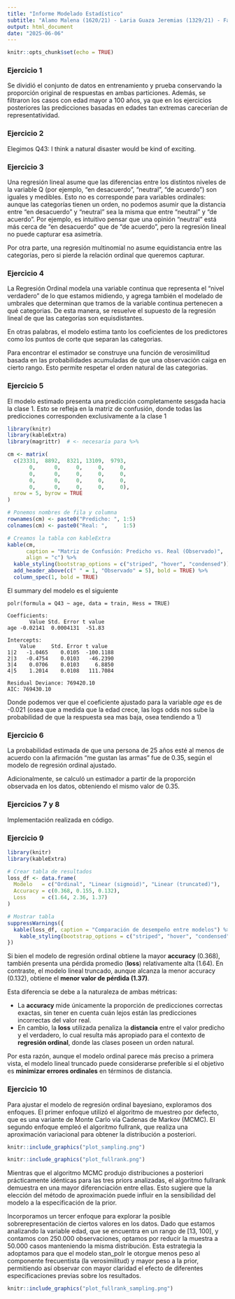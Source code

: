 ```yaml
---
title: "Informe Modelado Estadístico"
subtitle: "Alamo Malena (1620/21) - Laria Guaza Jeremias (1329/21) - Fabrizio Corzini (32/22)"
output: html_document
date: "2025-06-06"
---
```


```r
knitr::opts_chunk$set(echo = TRUE)

```

### Ejercicio 1
Se dividió el conjunto de datos en entrenamiento y prueba conservando la proporción original de respuestas en ambas particiones. Además, se filtraron los casos con edad mayor a 100 años, ya que en los ejercicios posteriores las predicciones basadas en edades tan extremas carecerían de representatividad.

### Ejercicio 2

Elegimos Q43: I think a natural disaster would be kind of exciting.

### Ejercicio 3

Una regresión lineal asume que las diferencias entre los distintos niveles de la variable Q (por ejemplo, "en desacuerdo", "neutral", "de acuerdo") son iguales y medibles. Esto no es corresponde para variables ordinales: aunque las categorías tienen un orden, no podemos asumir que la distancia entre "en desacuerdo" y "neutral" sea la misma que entre "neutral" y "de acuerdo". Por ejemplo, es intuitivo pensar que una opinión "neutral" está más cerca de "en desacuerdo" que de "de acuerdo", pero la regresión lineal no puede capturar esa asimetría.

Por otra parte, una regresión multinomial no asume equidistancia entre las categorías, pero si pierde la relación ordinal que queremos capturar.


### Ejercicio 4

La Regresión Ordinal modela una variable continua que representa el "nivel verdadero" de lo que estamos midiendo, y agrega también el modelado de umbrales que determinan que tramos de la variable continua pertenecen a qué categorias. De esta manera, se resuelve el supuesto de la regresión lineal de que las categorías son equisdistantes.

En otras palabras, el modelo estima tanto los coeficientes de los predictores como los puntos de corte que separan las categorias.

Para encontrar el estimador se construye una función de verosimilitud basada en las probabilidades acumuladas de que una observación caiga en cierto rango. Esto permite respetar el orden natural de las categorias.


### Ejercicio 5

El modelo estimado presenta una predicción completamente sesgada hacia la clase 1. Esto se refleja en la matriz de confusión, donde todas las predicciones corresponden exclusivamente a la clase 1

```r
library(knitr)
library(kableExtra)
library(magrittr)  # <- necesaria para %>%

cm <- matrix(
  c(23331,  8892,  8321, 13109,  9793,
       0,      0,     0,     0,     0,
       0,      0,     0,     0,     0,
       0,      0,     0,     0,     0,
       0,      0,     0,     0,     0),
  nrow = 5, byrow = TRUE
)

# Ponemos nombres de fila y columna
rownames(cm) <- paste0("Predicho: ", 1:5)
colnames(cm) <- paste0("Real: ",     1:5)

# Creamos la tabla con kableExtra
kable(cm, 
      caption = "Matriz de Confusión: Predicho vs. Real (Observado)",
      align = "c") %>%
  kable_styling(bootstrap_options = c("striped", "hover", "condensed")) %>%
  add_header_above(c(" " = 1, "Observado" = 5), bold = TRUE) %>%
  column_spec(1, bold = TRUE)

```

El summary del modelo es el siguiente

```
polr(formula = Q43 ~ age, data = train, Hess = TRUE)

Coefficients:
       Value Std. Error t value
age -0.02141  0.0004131  -51.83

Intercepts:
    Value     Std. Error t value  
1|2   -1.0465    0.0105  -100.1188
2|3   -0.4754    0.0103   -46.2390
3|4    0.0706    0.0103     6.8850
4|5    1.2014    0.0108   111.7084

Residual Deviance: 769420.10 
AIC: 769430.10 
```

Donde podemos ver que el coeficiente ajustado para la variable *age* es de -0.021 (osea que a medida que la edad crece, las logs odds nos sube la probabilidad de que la respuesta sea mas baja, osea tendiendo a 1)

### Ejercicio 6

La probabilidad estimada de que una persona de 25 años esté al menos de acuerdo con la afirmación "me gustan las armas" fue de 0.35, según el modelo de regresión ordinal ajustado.

Adicionalmente, se calculó un estimador a partir de la proporción observada en los datos, obteniendo el mismo valor de 0.35.


### Ejercicios 7 y 8
Implementación realizada en código.

### Ejercicio 9

```r
library(knitr)
library(kableExtra)

# Crear tabla de resultados
loss_df <- data.frame(
  Modelo   = c("Ordinal", "Linear (sigmoid)", "Linear (truncated)"),
  Accuracy = c(0.368, 0.155, 0.132),
  Loss     = c(1.64, 2.36, 1.37)
)

# Mostrar tabla
suppressWarnings({
  kable(loss_df, caption = "Comparación de desempeño entre modelos") %>%
    kable_styling(bootstrap_options = c("striped", "hover", "condensed"))
})
```

Si bien el modelo de regresión ordinal obtiene la mayor **accuracy** (0.368), también presenta una pérdida promedio (**loss**) relativamente alta (1.64). En contraste, el modelo lineal truncado, aunque alcanza la menor accuracy (0.132), obtiene el **menor valor de pérdida (1.37)**.

Esta diferencia se debe a la naturaleza de ambas métricas:

- La **accuracy** mide únicamente la proporción de predicciones correctas exactas, sin tener en cuenta cuán lejos están las predicciones incorrectas del valor real.
- En cambio, la **loss** utilizada penaliza la **distancia** entre el valor predicho y el verdadero, lo cual resulta más apropiado para el contexto de **regresión ordinal**, donde las clases poseen un orden natural.

Por esta razón, aunque el modelo ordinal parece más preciso a primera vista, el modelo lineal truncado puede considerarse preferible si el objetivo es **minimizar errores ordinales** en términos de distancia.

### Ejercicio 10

Para ajustar el modelo de regresión ordinal bayesiano, exploramos dos enfoques. El primer enfoque utilizó el algoritmo de muestreo por defecto, que es una variante de Monte Carlo vía Cadenas de Markov (MCMC). El segundo enfoque empleó el algoritmo fullrank, que realiza una aproximación variacional para obtener la distribución a posteriori.


```r
knitr::include_graphics("plot_sampling.png")
```
```r
knitr::include_graphics("plot_fullrank.png")
```

Mientras que el algoritmo MCMC produjo distribuciones a posteriori prácticamente idénticas para las tres priors analizadas, el algoritmo fullrank demuestra en una mayor diferenciación entre ellas. Esto sugiere que la elección del método de aproximación puede influir en la sensibilidad del modelo a la especificación de la prior.

Incorporamos un tercer enfoque para explorar la posible sobrerepresentación de ciertos valores en los datos. Dado que estamos analizando la variable edad, que se encuentra en un rango de [13, 100], y contamos con 250.000 observaciones, optamos por reducir la muestra a 50.000 casos manteniendo la misma distribución. Esta estrategia la adoptamos para que el modelo stan_polr le otorgue menos peso al componente frecuentista (la verosimilitud) y mayor peso a la prior, permitiendo así observar con mayor claridad el efecto de diferentes especificaciones previas sobre los resultados.

```r
knitr::include_graphics("plot_fullrank_sampling.png")
```